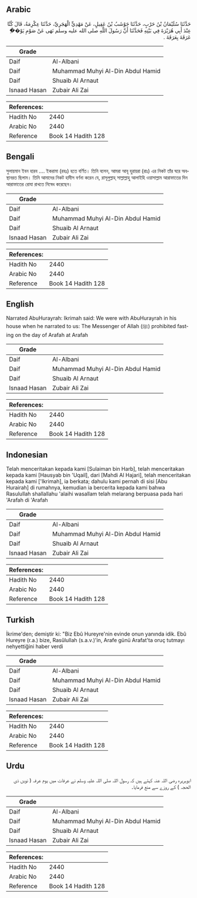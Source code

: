 ## Arabic


<div dir="rtl" lang="ar" style={{fontSize:'larger',backgroundColor:'#f8f9fa',padding:20}}>
حَدَّثَنَا سُلَيْمَانُ بْنُ حَرْبٍ، حَدَّثَنَا حَوْشَبُ بْنُ عَقِيلٍ، عَنْ مَهْدِيٍّ الْهَجَرِيِّ، حَدَّثَنَا عِكْرِمَةُ، قَالَ كُنَّا عِنْدَ أَبِي هُرَيْرَةَ فِي بَيْتِهِ فَحَدَّثَنَا أَنَّ رَسُولَ اللَّهِ صلى الله عليه وسلم نَهَى عَنْ صَوْمِ يَوْ��ِ عَرَفَةَ بِعَرَفَةَ ‏.‏
</div>
<div style={{backgroundColor:'#f8f9fa',padding:20, marginBottom: 10}}><table> <thead> <tr> <th>Grade</th> <th></th> </tr> </thead> <tbody> <tr><td>Daif</td><td>Al-Albani</td></tr><tr><td>Daif</td><td>Muhammad Muhyi Al-Din Abdul Hamid</td></tr><tr><td>Daif</td><td>Shuaib Al Arnaut</td></tr><tr><td>Isnaad Hasan</td><td>Zubair Ali Zai</td></tr></tbody></table><table> <thead> <tr> <th>References:</th> <th></th> </tr> </thead> <tbody><tr><td>Hadith No</td><td>2440</td></tr><tr><td>Arabic No</td><td>2440</td></tr><tr><td>Reference</td><td>Book 14 Hadith 128</td></tr></tbody></table></div>

## Bengali


<div dir="ltr" lang="bn" style={{fontSize:'larger',backgroundColor:'#f8f9fa',padding:20}}>
সুলায়মান ইবন হারব .... ইকরামা (রহঃ) হতে বর্ণিত। তিনি বলেন, আমরা আবূ হুরায়রা (রাঃ) এর নিকট তাঁর ঘরে অবস্থানরত ছিলাম। তিনি আমাদের নিকট হাদীস বর্ণনা করেন যে, রাসূলুল্লাহ্ সাল্লাল্লাহু আলাইহি ওয়াসাল্লাম আরাফাতের দিন আরাফাতের রোযা রাখতে নিষেধ করেছেন।
</div>
<div style={{backgroundColor:'#f8f9fa',padding:20, marginBottom: 10}}><table> <thead> <tr> <th>Grade</th> <th></th> </tr> </thead> <tbody> <tr><td>Daif</td><td>Al-Albani</td></tr><tr><td>Daif</td><td>Muhammad Muhyi Al-Din Abdul Hamid</td></tr><tr><td>Daif</td><td>Shuaib Al Arnaut</td></tr><tr><td>Isnaad Hasan</td><td>Zubair Ali Zai</td></tr></tbody></table><table> <thead> <tr> <th>References:</th> <th></th> </tr> </thead> <tbody><tr><td>Hadith No</td><td>2440</td></tr><tr><td>Arabic No</td><td>2440</td></tr><tr><td>Reference</td><td>Book 14 Hadith 128</td></tr></tbody></table></div>

## English


<div dir="ltr" lang="en" style={{fontSize:'larger',backgroundColor:'#f8f9fa',padding:20}}>
Narrated AbuHurayrah: Ikrimah said: We were with AbuHurayrah in his house when he narrated to us: The Messenger of Allah (ﷺ) prohibited fasting on the day of Arafah at Arafah
</div>
<div style={{backgroundColor:'#f8f9fa',padding:20, marginBottom: 10}}><table> <thead> <tr> <th>Grade</th> <th></th> </tr> </thead> <tbody> <tr><td>Daif</td><td>Al-Albani</td></tr><tr><td>Daif</td><td>Muhammad Muhyi Al-Din Abdul Hamid</td></tr><tr><td>Daif</td><td>Shuaib Al Arnaut</td></tr><tr><td>Isnaad Hasan</td><td>Zubair Ali Zai</td></tr></tbody></table><table> <thead> <tr> <th>References:</th> <th></th> </tr> </thead> <tbody><tr><td>Hadith No</td><td>2440</td></tr><tr><td>Arabic No</td><td>2440</td></tr><tr><td>Reference</td><td>Book 14 Hadith 128</td></tr></tbody></table></div>

## Indonesian


<div dir="ltr" lang="id" style={{fontSize:'larger',backgroundColor:'#f8f9fa',padding:20}}>
Telah menceritakan kepada kami [Sulaiman bin Harb], telah menceritakan kepada kami [Hausyab bin 'Uqail], dari [Mahdi Al Hajari], telah menceritakan kepada kami ['Ikrimah], ia berkata; dahulu kami pernah di sisi [Abu Hurairah] di rumahnya, kemudian ia bercerita kepada kami bahwa Rasulullah shallallahu 'alaihi wasallam telah melarang berpuasa pada hari 'Arafah di 'Arafah
</div>
<div style={{backgroundColor:'#f8f9fa',padding:20, marginBottom: 10}}><table> <thead> <tr> <th>Grade</th> <th></th> </tr> </thead> <tbody> <tr><td>Daif</td><td>Al-Albani</td></tr><tr><td>Daif</td><td>Muhammad Muhyi Al-Din Abdul Hamid</td></tr><tr><td>Daif</td><td>Shuaib Al Arnaut</td></tr><tr><td>Isnaad Hasan</td><td>Zubair Ali Zai</td></tr></tbody></table><table> <thead> <tr> <th>References:</th> <th></th> </tr> </thead> <tbody><tr><td>Hadith No</td><td>2440</td></tr><tr><td>Arabic No</td><td>2440</td></tr><tr><td>Reference</td><td>Book 14 Hadith 128</td></tr></tbody></table></div>

## Turkish


<div dir="ltr" lang="tr" style={{fontSize:'larger',backgroundColor:'#f8f9fa',padding:20}}>
İkrime'den; demiştir ki: "Biz Ebû Hureyre'nin evinde onun yanında idik. Ebû Hureyre (r.a.) bize, Rasûlullah (s.a.v.)'in, Arafe günü Arafat'ta oruç tutmayı nehyettiğini haber verdi
</div>
<div style={{backgroundColor:'#f8f9fa',padding:20, marginBottom: 10}}><table> <thead> <tr> <th>Grade</th> <th></th> </tr> </thead> <tbody> <tr><td>Daif</td><td>Al-Albani</td></tr><tr><td>Daif</td><td>Muhammad Muhyi Al-Din Abdul Hamid</td></tr><tr><td>Daif</td><td>Shuaib Al Arnaut</td></tr><tr><td>Isnaad Hasan</td><td>Zubair Ali Zai</td></tr></tbody></table><table> <thead> <tr> <th>References:</th> <th></th> </tr> </thead> <tbody><tr><td>Hadith No</td><td>2440</td></tr><tr><td>Arabic No</td><td>2440</td></tr><tr><td>Reference</td><td>Book 14 Hadith 128</td></tr></tbody></table></div>

## Urdu


<div dir="rtl" lang="ur" style={{fontSize:'larger',backgroundColor:'#f8f9fa',padding:20}}>
ابوہریرہ رضی اللہ عنہ کہتے ہیں کہ رسول اللہ صلی اللہ علیہ وسلم نے عرفات میں یوم عرفہ ( نویں ذی الحجہ ) کے روزے سے منع فرمایا۔
</div>
<div style={{backgroundColor:'#f8f9fa',padding:20, marginBottom: 10}}><table> <thead> <tr> <th>Grade</th> <th></th> </tr> </thead> <tbody> <tr><td>Daif</td><td>Al-Albani</td></tr><tr><td>Daif</td><td>Muhammad Muhyi Al-Din Abdul Hamid</td></tr><tr><td>Daif</td><td>Shuaib Al Arnaut</td></tr><tr><td>Isnaad Hasan</td><td>Zubair Ali Zai</td></tr></tbody></table><table> <thead> <tr> <th>References:</th> <th></th> </tr> </thead> <tbody><tr><td>Hadith No</td><td>2440</td></tr><tr><td>Arabic No</td><td>2440</td></tr><tr><td>Reference</td><td>Book 14 Hadith 128</td></tr></tbody></table></div>